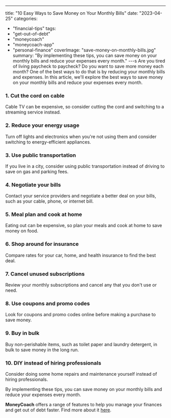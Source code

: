 ---
title: "10 Easy Ways to Save Money on Your Monthly Bills"
date: "2023-04-25"
categories: 
  - "financial-tips"
tags: 
  - "get-out-of-debt"
  - "moneycoach"
  - "moneycoach-app"
  - "personal-finance"
coverImage: "save-money-on-monthly-bills.jpg"
summary: "By implementing these tips, you can save money on your monthly bills and reduce your expenses every month."
---s
Are you tired of living paycheck to paycheck? Do you want to save more money each month? One of the best ways to do that is by reducing your monthly bills and expenses. In this article, we'll explore the best ways to save money on your monthly bills and reduce your expenses every month.

### 1\. Cut the cord on cable
Cable TV can be expensive, so consider cutting the cord and switching to a streaming service instead.
### 2\. Reduce your energy usage
Turn off lights and electronics when you're not using them and consider switching to energy-efficient appliances.
### 3\. Use public transportation
If you live in a city, consider using public transportation instead of driving to save on gas and parking fees.
### 4\. Negotiate your bills
Contact your service providers and negotiate a better deal on your bills, such as your cable, phone, or internet bill.
### 5\. Meal plan and cook at home
Eating out can be expensive, so plan your meals and cook at home to save money on food.
### 6\. Shop around for insurance
Compare rates for your car, home, and health insurance to find the best deal.
### 7\. Cancel unused subscriptions
Review your monthly subscriptions and cancel any that you don't use or need.
### 8\. Use coupons and promo codes
Look for coupons and promo codes online before making a purchase to save money.
### 9\. Buy in bulk
Buy non-perishable items, such as toilet paper and laundry detergent, in bulk to save money in the long run.
### 10\. DIY instead of hiring professionals
Consider doing some home repairs and maintenance yourself instead of hiring professionals.

By implementing these tips, you can save money on your monthly bills and reduce your expenses every month.

**MoneyCoach** offers a range of features to help you manage your finances and get out of debt faster. Find more about it [here](/).